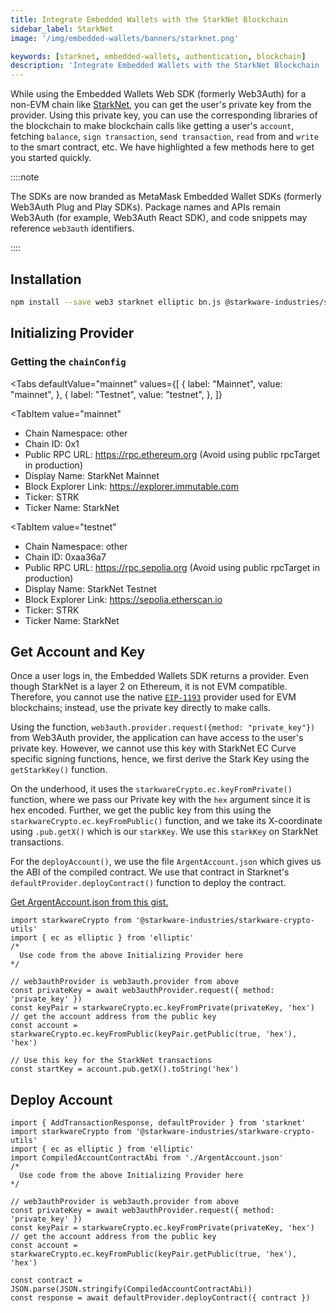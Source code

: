 ```yaml
---
title: Integrate Embedded Wallets with the StarkNet Blockchain
sidebar_label: StarkNet
image: '/img/embedded-wallets/banners/starknet.png'

keywords: [starknet, embedded-wallets, authentication, blockchain]
description: 'Integrate Embedded Wallets with the StarkNet Blockchain | Embedded Wallets'
---
```



While using the Embedded Wallets Web SDK (formerly Web3Auth) for a non-EVM chain like [StarkNet](https://starkware.co/starknet/), you can get the user's private key from the provider. Using this private key, you can use the corresponding libraries of the blockchain to make blockchain calls like getting a user's `account`, fetching `balance`, `sign transaction`, `send transaction`, `read` from and `write` to the smart contract, etc. We have highlighted a few methods here to get you started quickly.

::::note

The SDKs are now branded as MetaMask Embedded Wallet SDKs (formerly Web3Auth Plug and Play SDKs). Package names and APIs remain Web3Auth (for example, Web3Auth React SDK), and code snippets may reference `web3auth` identifiers.

::::

## Installation

```bash npm2yarn
npm install --save web3 starknet elliptic bn.js @starkware-industries/starkware-crypto-utils
```

## Initializing Provider

### Getting the `chainConfig`

<Tabs
 defaultValue="mainnet"
  values={[
    { label: "Mainnet", value: "mainnet", },
    { label: "Testnet", value: "testnet", },
  ]}
>
<TabItem
  value="mainnet"
>

- Chain Namespace: other
- Chain ID: 0x1
- Public RPC URL: https://rpc.ethereum.org (Avoid using public rpcTarget in production)
- Display Name: StarkNet Mainnet
- Block Explorer Link: https://explorer.immutable.com
- Ticker: STRK
- Ticker Name: StarkNet

</TabItem>

<TabItem
  value="testnet"
>

- Chain Namespace: other
- Chain ID: 0xaa36a7
- Public RPC URL: https://rpc.sepolia.org (Avoid using public rpcTarget in production)
- Display Name: StarkNet Testnet
- Block Explorer Link: https://sepolia.etherscan.io
- Ticker: STRK
- Ticker Name: StarkNet

</TabItem>
</Tabs>

## Get Account and Key

Once a user logs in, the Embedded Wallets SDK returns a provider. Even though StarkNet is a layer 2 on Ethereum, it is not EVM compatible. Therefore, you cannot use the native [`EIP-1193`](https://eips.ethereum.org/EIPS/eip-1193) provider used for EVM blockchains; instead, use the private key directly to make calls.

Using the function, `web3auth.provider.request({method: "private_key"})` from Web3Auth provider, the application can have access to the user's private key. However, we cannot use this key with StarkNet EC Curve specific signing functions, hence, we first derive the Stark Key using the `getStarkKey()` function.

On the underhood, it uses the `starkwareCrypto.ec.keyFromPrivate()` function, where we pass our Private key with the `hex` argument since it is hex encoded. Further, we get the public key from this using the `starkwareCrypto.ec.keyFromPublic()` function, and we take its X-coordinate using `.pub.getX()` which is our `starkKey`. We use this `starkKey` on StarkNet transactions.

For the `deployAccount()`, we use the file `ArgentAccount.json` which gives us the ABI of the compiled contract. We use that contract in Starknet's `defaultProvider.deployContract()` function to deploy the contract.

[Get ArgentAccount.json from this gist.](https://gist.githubusercontent.com/yashovardhan/27e622a0f8de5acb3686674cd10fe0c8/raw/c1b2f70996083d2c3e85330464f71735aecf58a8/ArgentAccount.json)

```tsx
import starkwareCrypto from '@starkware-industries/starkware-crypto-utils'
import { ec as elliptic } from 'elliptic'
/*
  Use code from the above Initializing Provider here
*/

// web3authProvider is web3auth.provider from above
const privateKey = await web3authProvider.request({ method: 'private_key' })
const keyPair = starkwareCrypto.ec.keyFromPrivate(privateKey, 'hex')
// get the account address from the public key
const account = starkwareCrypto.ec.keyFromPublic(keyPair.getPublic(true, 'hex'), 'hex')

// Use this key for the StarkNet transactions
const startKey = account.pub.getX().toString('hex')
```

## Deploy Account

```tsx
import { AddTransactionResponse, defaultProvider } from 'starknet'
import starkwareCrypto from '@starkware-industries/starkware-crypto-utils'
import { ec as elliptic } from 'elliptic'
import CompiledAccountContractAbi from './ArgentAccount.json'
/*
  Use code from the above Initializing Provider here
*/

// web3authProvider is web3auth.provider from above
const privateKey = await web3authProvider.request({ method: 'private_key' })
const keyPair = starkwareCrypto.ec.keyFromPrivate(privateKey, 'hex')
// get the account address from the public key
const account = starkwareCrypto.ec.keyFromPublic(keyPair.getPublic(true, 'hex'), 'hex')

const contract = JSON.parse(JSON.stringify(CompiledAccountContractAbi))
const response = await defaultProvider.deployContract({ contract })
```
